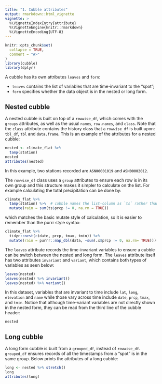 ```yaml
---
title: "1. Cubble attributes"
output: rmarkdown::html_vignette
vignette: >
  %\VignetteIndexEntry{attribute}
  %\VignetteEngine{knitr::rmarkdown}
  %\VignetteEncoding{UTF-8}
---
```


```r
knitr::opts_chunk$set(
  collapse = TRUE,
  comment = "#>"
)
library(cubble)
library(dplyr)
```

A cubble has its own attributes `leaves` and `form`: 

* `leaves` contains the list of variables that are time-invariant to the "spot"; 
* `form` specifies whether the data object is in the nested or long form. 

## Nested cubble

A nested cubble is built on top of a `rowwise_df`, which comes with the `groups` attributes, as well as the usual `names`, `row.names`, and `class`. Note that the `class` attribute contains the history class that a `rowwise_df` is built upon: `tbl_df`, `tbl` and `data.frame`. This is an example of the attributes for a nested cubble: 

```r
nested <- climate_flat %>% 
  tamp(station)
nested
attributes(nested)
```

In this example, two stations recorded are `ASN00001019` and `ASN00002012`. 

The `rowwise_df` class uses a `group` attributes to ensure each row is in its own group and this structure makes it simpler to calculate on the list. For example calculating the total precipitation can be done by: 

```r
climate_flat %>%
  tamp(station) %>%  # cubble names the list-column as `ts` rather than `data`
  mutate(rain = sum(ts$prcp != 0, na.rm = TRUE))
```

which matches the basic mutate style of calculation, so it is easier to remember than the purrr style syntax: 

```r
climate_flat %>% 
  tidyr::nest(c(date, prcp, tmax, tmin)) %>% 
  mutate(rain = purrr::map_dbl(data, ~sum(.x$prcp != 0, na.rm= TRUE)))
```

The `leaves` attribute records the time-invariant variables to ensure a cubble can be switch between the nested and long form. The `leaves` attribute itself has two attributes `invariant` and `variant`, which contains both types of variables as seen below: 

```r
leaves(nested)
leaves(nested) %>% invariant()
leaves(nested) %>% variant()
```

In this dataset, variables that are invariant to time include `lat`, `long`, `elevation` and `name` while those vary across time include `date`, `prcp`, `tmax`, and `tmin`. Notice that although time-variant variables are not directly shown in the nested form, they can be read from the third line of the cubble header:

```r
nested
```


## Long cubble

A long form cubble is built from a `grouped_df`, instead of `rowwise_df`. `grouped_df` ensures records of all the timestamps from a "spot" is in the same group. Below prints the attributes of a long cubble:

```r
long <- nested %>% stretch()
long
attributes(long)
```
